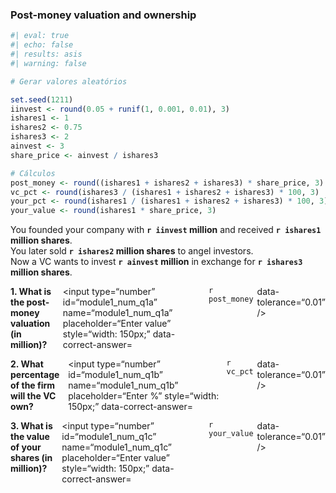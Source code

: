 
### Post-money valuation and ownership



```r
#| eval: true
#| echo: false
#| results: asis
#| warning: false

# Gerar valores aleatórios

set.seed(1211)
iinvest <- round(0.05 + runif(1, 0.001, 0.01), 3)
ishares1 <- 1
ishares2 <- 0.75
ishares3 <- 2
ainvest <- 3
share_price <- ainvest / ishares3

# Cálculos
post_money <- round((ishares1 + ishares2 + ishares3) * share_price, 3)
vc_pct <- round(ishares3 / (ishares1 + ishares2 + ishares3) * 100, 3)
your_pct <- round(ishares1 / (ishares1 + ishares2 + ishares3) * 100, 3)
your_value <- round(ishares1 * share_price, 3)
```



You founded your company with **`r iinvest` million** and received **`r ishares1` million shares**.  
You later sold **`r ishares2` million shares** to angel investors.  
Now a VC wants to invest **`r ainvest` million** in exchange for **`r ishares3` million shares**.


::: {.question-block}

<form onsubmit="event.preventDefault();" style="display: flex; flex-direction: row; gap: 6px;">
  <span><strong>1. What is the post-money valuation (in million)?</strong></span>
  <input type="number" id="module1_num_q1a" name="module1_num_q1a" placeholder="Enter value" style="width: 150px;"
         data-correct-answer=`r post_money` data-tolerance="0.01" />
</form>

<div id="feedback-module1_num_q1a" class="feedback" data-status="" style="display:none;">
✅ Post-money = (Total shares) × (Price per share)  
= (`r ishares1 + ishares2 + ishares3`) × (`r round(share_price,3)`) = **`r post_money` million**
</div>

:::

::: {.question-block}

<form onsubmit="event.preventDefault();" style="display: flex; flex-direction: row; gap: 6px;">
  <span><strong>2. What percentage of the firm will the VC own?</strong></span>
  <input type="number" id="module1_num_q1b" name="module1_num_q1b" placeholder="Enter %" style="width: 150px;"
         data-correct-answer=`r vc_pct` data-tolerance="0.01" />
</form>

<div id="feedback-module1_num_q1b" class="feedback" data-status="" style="display:none;">
✅ VC Ownership = `r ishares3` / (`r ishares1 + ishares2 + ishares3`) × 100 = **`r vc_pct`%**
</div>

:::

::: {.question-block}

<form onsubmit="event.preventDefault();" style="display: flex; flex-direction: row; gap: 6px;">
  <span><strong>3. What is the value of your shares (in million)?</strong></span>
  <input type="number" id="module1_num_q1c" name="module1_num_q1c" placeholder="Enter value" style="width: 150px;"
         data-correct-answer=`r your_value` data-tolerance="0.01" />
</form>

<div id="feedback-module1_num_q1c" class="feedback" data-status="" style="display:none;">
✅ Value = `r ishares1` × `r round(share_price,3)` = **`r your_value` million**
</div>

:::
